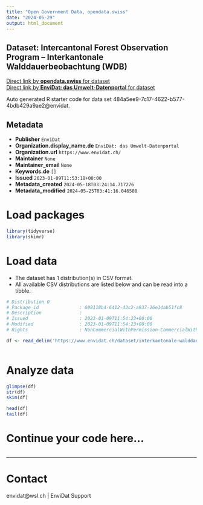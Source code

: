 ```yaml
---
title: "Open Government Data, opendata.swiss"
date: "2024-05-29"
output: html_document
---
```


## Dataset: Intercantonal Forest Observation Program – Interkantonale Walddauerbeobachtung (WDB)



[Direct link by **opendata.swiss** for dataset](https://opendata.swiss/de/dataset/intercantonal-forest-observation-program-interkantonale-walddauerbeobachtung-wdb)<br>
[Direct link by **EnviDat: das Umwelt-Datenportal** for dataset](https://www.envidat.ch/#/metadata/interkantonale-walddauerbeobachtung-wdb)

Auto generated R starter code for data set 484a5ee9-7c17-4622-b577-4bdb429a9ae2@envidat.

## Metadata

- **Publisher** `EnviDat`
- **Organization.display_name.de** `EnviDat: das Umwelt-Datenportal`
- **Organization.url** `https://www.envidat.ch/`
- **Maintainer** `None`
- **Maintainer_email** `None`
- **Keywords.de** `[]`
- **Issued** `2023-01-09T11:53:18+00:00`
- **Metadata_created** `2024-05-18T03:24:14.717276`
- **Metadata_modified** `2024-05-25T03:41:16.046508`


# Load packages

```r

library(tidyverse)
library(skimr)

```

# Load data

-   The dataset has 1 distribution(s) in CSV format.
-   All available CSV distributions are listed below and can be read into a tibble.

```r

# Distribution 0
# Package_id               : 608118b4-6412-43c2-a937-26e14ab51fc8
# Description              : 
# Issued                   : 2023-01-09T11:54:23+00:00
# Modified                 : 2023-01-09T11:54:23+00:00
# Rights                   : NonCommercialWithPermission-CommercialWithPermission-ReferenceRequired

df <- read_delim('https://www.envidat.ch/dataset/interkantonale-walddauerbeobachtung-wdb/resource/7fc6005b-6d01-4142-b843-e659a0f74772')



```

# Analyze data

```r

glimpse(df)
str(df)
skim(df)

head(df)
tail(df)

```

# Continue your code here...

```r

```

------------------------------------------------------------------------

# Contact

envidat@wsl.ch | EnviDat Support
